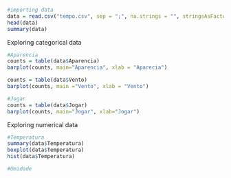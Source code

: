 ```r
#importing data
data = read.csv("tempo.csv", sep = ";", na.strings = "", stringsAsFactors = T)
head(data)
summary(data)
```
Exploring categorical data
```r
#Aparencia
counts = table(data$Aparencia)
barplot(counts, main="Aparencia", xlab = "Aparecia")
```
```r
counts = table(data$Vento)
barplot(counts, main ="Vento", xlab = "Vento")
```
```r
#Jogar
counts = table(data$Jogar)
barplot(counts, main="Jogar", xlab="Jogar")
```
Exploring numerical data
```r
#Temperatura
summary(data$Temperatura)
boxplot(data$Temperatura)
hist(data$Temperatura)
```

```r
#Umidade
```

